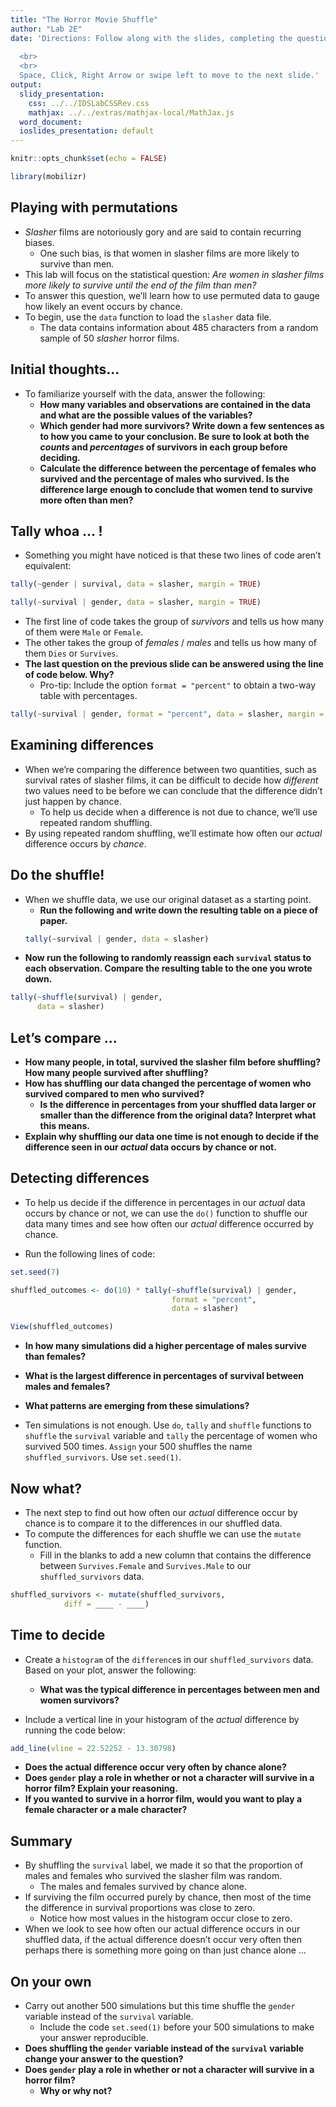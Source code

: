 ```yaml
---
title: "The Horror Movie Shuffle"
author: "Lab 2E"
date: 'Directions: Follow along with the slides, completing the questions in <font color=#25679E><b>blue</b></font> on your computer, and answering the questions in **red** in your journal.  
  
  <br>
  <br>
  Space, Click, Right Arrow or swipe left to move to the next slide.'
output:
  slidy_presentation:
    css: ../../IDSLabCSSRev.css
    mathjax: ../../extras/mathjax-local/MathJax.js
  word_document:
  ioslides_presentation: default
---
```


```r
knitr::opts_chunk$set(echo = FALSE)
```

```r
library(mobilizr)
```

## Playing with permutations

- _Slasher_ films are notoriously gory and are said to contain recurring biases.
    - One such bias, is that women in slasher films are more likely to survive than men.
- This lab will focus on the statistical question: _Are women in slasher films more likely to survive until the end of the film than men?_
- To answer this question, we'll learn how to use permuted data to gauge how likely an event occurs by chance.
- <span class="blue">To begin, use the `data` function to load the `slasher` data file.</span>
    - The data contains information about 485 characters from a random sample of 50 _slasher_ horror films.


## Initial thoughts...

- To familiarize yourself with the data, answer the following:
    - **How many variables and observations are contained in the data and what are the possible values of the variables?**
    - **Which gender had more survivors? Write down a few sentences as to how you came to your conclusion. Be sure to look at both the _counts_ and _percentages_ of survivors in each group before deciding.**
    - **Calculate the difference between the percentage of females who survived and the percentage of males who survived. Is the difference large enough to conclude that women tend to survive more often than men?**


## Tally whoa ... !

- Something you might have noticed is that these two lines of code aren't equivalent:
```r
tally(~gender | survival, data = slasher, margin = TRUE)

```
```r
tally(~survival | gender, data = slasher, margin = TRUE)
```

- The first line of code takes the group of _survivors_ and tells us how many of them were `Male` or `Female`.
- The other takes the group of _females_ / _males_ and tells us how many of them `Dies` or `Survives`.
- **The last question on the previous slide can be answered using the line of code below. Why?**
    - Pro-tip: Include the option `format = "percent"` to obtain a two-way table with percentages.

```r
tally(~survival | gender, format = "percent", data = slasher, margin = TRUE)
```


## Examining differences

- When we're comparing the difference between two quantities, such as survival rates of slasher films, it can be difficult to decide how _different_ two values need to be before we can conclude that the difference didn't just happen by chance.
    - To help us decide when a difference is not due to chance, we'll use repeated random shuffling.
- By using repeated random shuffling, we'll estimate how often our _actual_ difference occurs by _chance_.


## Do the shuffle!

- When we shuffle data, we use our original dataset as a starting point.
    - **Run the following and write down the resulting table on a piece of paper.**
```r
tally(~survival | gender, data = slasher)
```
- **Now run the following to randomly reassign each `survival` status to each observation. Compare the resulting table to the one you wrote down.**
```r
tally(~shuffle(survival) | gender, 
      data = slasher)
```

## Let's compare ...

- **How many people, in total, survived the slasher film before shuffling? How many people survived after shuffling?**
- **How has shuffling our data changed the percentage of women who survived compared to men who survived?**
    - **Is the difference in percentages from your shuffled data larger or smaller than the difference from the original data? Interpret what this means.**
- **Explain why shuffling our data one time is not enough to decide if the difference seen in our _actual_ data occurs by chance or not.**

## Detecting differences

- To help us decide if the difference in percentages in our _actual_ data occurs by chance or not, we can use the `do()` function to shuffle our data many times and see how often our _actual_ difference occurred by chance.

- <span class="blue">Run the following lines of code:</span>

```r
set.seed(7)
```

```r
shuffled_outcomes <- do(10) * tally(~shuffle(survival) | gender, 
                                    format = "percent", 
                                    data = slasher)
```

```r
View(shuffled_outcomes)
```

- **In how many simulations did a higher percentage of males survive than females?**
- **What is the largest difference in percentages of survival between males and females?**
- **What patterns are emerging from these simulations?**

- <span class="blue">Ten simulations is not enough. Use `do`, `tally` and `shuffle` functions to `shuffle` the `survival` variable and `tally` the percentage of women who survived 500 times. `Assign` your 500 shuffles the name `shuffled_survivors`. Use `set.seed(1)`. </span>

## Now what?

- The next step to find out how often our _actual_ difference occur by chance is to compare it to the differences in our shuffled data.
- To compute the differences for each shuffle we can use the `mutate` function.
    - <span class="blue">Fill in the blanks to add a new column that contains the difference between `Survives.Female` and `Survives.Male` to our `shuffled_survivors` data.</span>
    
```r
shuffled_survivors <- mutate(shuffled_survivors, 
            diff = ____ - ____)
```


## Time to decide

- <span class="blue">Create a `histogram` of the `difference`s in our `shuffled_survivors` data. Based on your plot, answer the following:</span>

  - **What was the typical difference in percentages between men and women survivors?**
    
- <span class="blue">Include a vertical line in your histogram of the _actual_ difference by running the code below:</span>

```r
add_line(vline = 22.52252 - 13.30798)
```

- **Does the actual difference occur very often by chance alone?**
- **Does `gender` play a role in whether or not a character will survive in a horror film? Explain your reasoning.**
- **If you wanted to survive in a horror film, would you want to play a female character or a male character?**


## Summary

- By shuffling the `survival` label, we made it so that the proportion of males and females who survived the slasher film was random.
    - The males and females survived by chance alone.
- If surviving the film occurred purely by chance, then most of the time the difference in survival proportions was close to zero.
    - Notice how most values in the histogram occur close to zero.
- When we look to see how often our actual difference occurs in our shuffled data, if the actual difference doesn't occur very often then perhaps there is something more going on than just chance alone ...


## On your own

- <span class="blue">Carry out another 500 simulations but this time shuffle the `gender` variable instead of the `survival` variable. </span>
    - Include the code `set.seed(1)` before your 500 simulations to make your answer reproducible.
- **Does shuffling the `gender` variable instead of the `survival` variable change your answer to the question?**
- **Does `gender` play a role in whether or not a character will survive in a horror film?**
    - **Why or why not?**